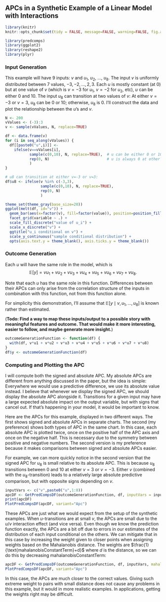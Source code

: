 ## APCs in a Synthetic Example of a Linear Model with Interactions

```r
library(knitr)
knitr::opts_chunk$set(tidy = FALSE, message=FALSE, warning=FALSE, fig.align='center')
```

```r
library(predcomps)
library(ggplot2)
library(reshape2)
library(plyr)
```

### Input Generation

This example will have 9 inputs: $v$ and $u_1$, $u_2$, ..., $u_8$. The input $v$ is uniformly distributed between 7 values, $-3, -2, \ldots, 2, 3$. Each $u$ is mostly constant (at $0$) but at one value of $v$ (which is $v=-3$ for $u_1$, $v=-2$ for $u_2$, etc), $u$ can be either $0$ and $10$. The input $u_8$ can transition at two values of $v$: At either $v=-3$ or $v=3$, $u_8$ can be $0$ or $10$; otherwise, $u_8$ is 0. I'll construct the data and plot the relationship between the $u$'s and $v$. 

```r
N <- 200
vValues <- (-3):3
v <- sample(vValues, N, replace=TRUE)

df <- data.frame(v)
for (i in seq_along(vValues)) {
  df[[paste0("u",i)]] <- 
    ifelse(v==vValues[i], 
           sample(c(0,10), N, replace=TRUE),  # u can be either 0 or 10 at one v value
           rep(0, N)                          # u is always 0 at other ones
           )
}

# u8 can transition at either v=-3 or v=3:
df$u8 <- ifelse(v %in% c(-3,3),
                sample(c(0,10), N, replace=TRUE), 
                rep(0, N)                         
                )
```

```r
theme_set(theme_gray(base_size=20))
ggplot(melt(df, id="v")) +
  geom_bar(aes(x=factor(v), fill=factor(value)), position=position_fill()) +
  facet_grid(variable ~ .) +
  scale_fill_discrete("value of u_i") + 
  scale_x_discrete("v") +
  ggtitle("u_i conditional on v") +
  scale_y_continuous("sample conditional distribution") + 
  opts(axis.text.y = theme_blank(), axis.ticks.y = theme_blank())
```

### Outcome Generation

Each $u$ will have the same role in the model, which is $$\mathbb{E}[y] = vu_1 + vu_2 + vu_3 + vu_4 + vu_5 + vu_6 + vu_7 + vu_8.$$ 

Note that each $u$ has the same role in this function. Differences between their APCs can only arise from the correlation structure of the inputs in combination with this function, not from this function alone.

For simplicity this demonstration, I'll assume that $\mathbb{E}[y \mid v, u_1, \ldots, u_8]$ is known rather than estimated.

(**Todo: Find a way to map these inputs/output to a possible story with meaningful features and outcome. That would make it more interesting, easier to follow, and maybe generate more insight.**)

```r
outcomeGenerationFunction <- function(df) {
  with(df, v*u1 + v*u2 + v*u3 + v*u4 + v*u5 + v*u6 + v*u7 + v*u8)
}
df$y <- outcomeGenerationFunction(df)
```

### Computing and Plotting the APC

I will compute both the signed and absolute APC. My absolute APCs are different from anything discussed in the paper, but the idea is simple: Everywhere we would use a predictive difference, we use its absolute value instead. I believe that whenever we display the signed APC, we should display the absolute APC alongside it. Transitions for a given input may have a large expected absolute impact on the output variable, but with signs that cancel out. If that's happening in your model, it would be important to know.

Here are the APCs for this example, displayed in two different ways. The first shows signed and absolute APCs in separate charts. The second (my preference) shows both types of APC in the same chart. In this case, each absolute APC is plotted twice, once on the positive half of the APC axis and once on the negative half. This is necessary due to the symmetry between positive and negative numbers. The second version is my preference because it makes comparisons between signed and absolute APCs easier. 

For example, we can more quickly notice in the second version that the signed APC for $u_8$ is small relative to its absolute APC. This is because $u_8$ transitions between 0 and 10 at either $v=3$ or $v=-3$. Either $v$ (combined with the $u_8$-transition) leads to a relatively large absolute predictive comparison, but with opposite signs depending on $v$. 

```r
inputVars <- c("v",paste0("u",1:8))
apcDF <- GetPredCompsDF(outcomeGenerationFunction, df, inputVars = inputVars)
print(apcDF)
PlotPredCompsDF(apcDF, variant="Apc")
```

These APCs are just what we would expect from the setup of the synthetic examples. When $u$-transitions are at small $v$, the APCs are small due to the $u$/$v$ interaction effect (and vice versa). Even though we know the prediction function exactly, the APCs are a bit off due to errors in our estimates of the distribution of each input conditional on the others. We can mitigate that in this case by increasing the weight given to closer points when assigning weights based on the Mahalanobis distance. The weights are $\frac{1}{\text{mahalanobisConstantTerm}+d}$ where $d$ is the distance, so we can do this by decreasing $\text{mahalanobisConstantTerm}$:

```r
apcDF <- GetPredCompsDF(outcomeGenerationFunction, df, inputVars, mahalanobisConstantTerm=.01)
PlotPredCompsDF(apcDF, variant="Apc")
```

In this case, the APCs are much closer to the correct values. Giving such extreme weight to pairs with small distance does not cause any problems in this example, but it would in more realistic examples. In applications, getting the weights right may be difficult.



